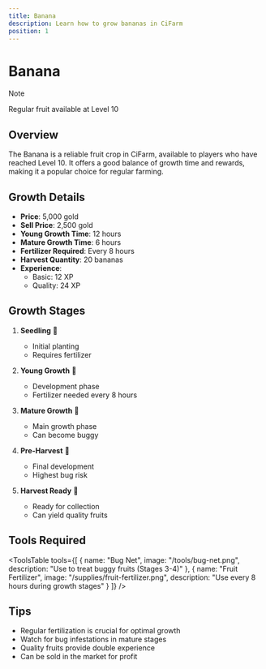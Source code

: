```yaml
---
title: Banana
description: Learn how to grow bananas in CiFarm
position: 1
---
```



# Banana

> [!NOTE]
>
> Regular fruit available at Level 10

## Overview

The Banana is a reliable fruit crop in CiFarm, available to players who have reached Level 10. It offers a good balance of growth time and rewards, making it a popular choice for regular farming.

## Growth Details

- **Price**: 5,000 gold
- **Sell Price**: 2,500 gold
- **Young Growth Time**: 12 hours
- **Mature Growth Time**: 6 hours
- **Fertilizer Required**: Every 8 hours
- **Harvest Quantity**: 20 bananas
- **Experience**: 
  - Basic: 12 XP
  - Quality: 24 XP

## Growth Stages

<GrowthStages type="fruit" name="banana" stages={5} />

1. **Seedling** 🌱
   - Initial planting
   - Requires fertilizer

2. **Young Growth** 🌿
   - Development phase
   - Fertilizer needed every 8 hours

3. **Mature Growth** 🌳
   - Main growth phase
   - Can become buggy

4. **Pre-Harvest** 🌸
   - Final development
   - Highest bug risk

5. **Harvest Ready** 🍌
   - Ready for collection
   - Can yield quality fruits

## Tools Required

<ToolsTable 
  tools={[
    {
      name: "Bug Net",
      image: "/tools/bug-net.png",
      description: "Use to treat buggy fruits (Stages 3-4)"
    },
    {
      name: "Fruit Fertilizer",
      image: "/supplies/fruit-fertilizer.png",
      description: "Use every 8 hours during growth stages"
    }
  ]} 
/>

## Tips

- Regular fertilization is crucial for optimal growth
- Watch for bug infestations in mature stages
- Quality fruits provide double experience
- Can be sold in the market for profit

